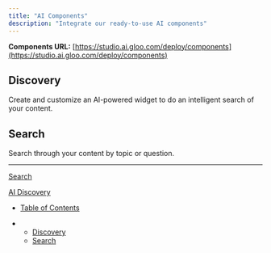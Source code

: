 ```yaml
---
title: "AI Components"
description: "Integrate our ready-to-use AI components"
---
```


**Components URL:** [https://studio.ai.gloo.com/deploy/components](https://studio.ai.gloo.com/deploy/components)

## Discovery

Create and customize an AI-powered widget to do an intelligent search of your content.

## Search

Search through your content by topic or question.

***

[Search](/docs/search)

[AI Discovery](/docs/ai-discovery)

* [Table of Contents](#)

* * [Discovery](#discovery)
  * [Search](#search)
